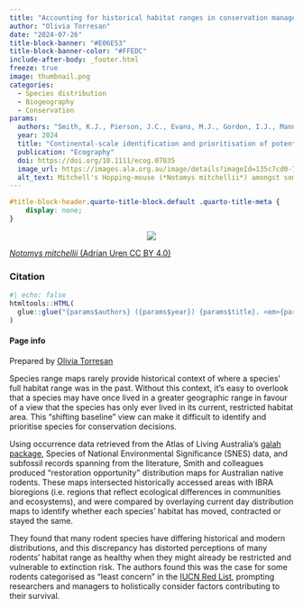```yaml
---
title: "Accounting for historical habitat ranges in conservation management"
author: "Olivia Torresan"
date: "2024-07-26"
title-block-banner: "#E06E53"
title-block-banner-color: "#FFEDC"
include-after-body: _footer.html
freeze: true
image: thumbnail.png 
categories:
  - Species distribution
  - Biogeography
  - Conservation
params:
  authors: "Smith, K.J., Pierson, J.C., Evans, M.J., Gordon, I.J., Manning, A.D."
  year: 2024
  title: "Continental-scale identification and prioritisation of potential refugee species: a case study for rodents in Australia"
  publication: "Ecography"
  doi: https://doi.org/10.1111/ecog.07035
  image_url: https://images.ala.org.au/image/details?imageId=135c7cd0-7ff8-4931-a697-1d2cfc5dd8aa
  alt_text: Mitchell's Hopping-mouse (*Notomys mitchellii*) amongst some bark and sticks
---
```


<!-- remove metadata section -->

```css
#title-block-header.quarto-title-block.default .quarto-title-meta {
    display: none;
}
```

<!-- Side panel -->

::: column-page
::: paper-side-column
<center>

::: {.col-image layout-ncol="1" style="margin-left: auto; margin-right: auto;"}
<!-- add image url -->

<img src="https://ala-images.s3.ap-southeast-2.amazonaws.com/store/a/a/8/d/135c7cd0-7ff8-4931-a697-1d2cfc5dd8aa/original" class="rounded"/></img>
:::

</center>

::: figure-caption
<!-- edit caption -->

[*Notomys mitchellii* (Adrian Uren CC BY 4.0)](https://images.ala.org.au/image/details?imageId=135c7cd0-7ff8-4931-a697-1d2cfc5dd8aa)
:::

### Citation

```r
#| echo: false
htmltools::HTML(
  glue::glue("{params$authors} ({params$year}) {params$title}. <em>{params$publication}</em> <a href='{params$doi}' target='_blank'>{params$doi}</a>")
)
```

#### Page info

Prepared by [Olivia Torresan](https://labs.ala.org.au/about/Torresan_Olivia/)
:::

<!-- Main panel description -->

::: paper-main-column

Species range maps rarely provide historical context of where a species' full habitat range was in the past. Without this context, it's easy to overlook that a species may have once lived in a greater geographic range in favour of a view that the species has only ever lived in its current, restricted habitat area. This "shifting baseline" view can make it difficult to identify and prioritise species for conservation decisions. 

Using occurrence data retrieved from the Atlas of Living Australia’s [galah package](https://galah.ala.org.au), Species of National Environmental Significance (SNES) data, and subfossil records spanning from the literature, Smith and colleagues produced “restoration opportunity” distribution maps for Australian native rodents. These maps intersected historically accessed areas with IBRA bioregions (i.e. regions that reflect ecological differences in communities and ecosystems), and were compared by overlaying current day distribution maps to identify whether each species' habitat has moved, contracted or stayed the same. 

They found that many rodent species have differing historical and modern distributions, and this discrepancy has distorted perceptions of many rodents'  habitat range as healthy when they might already be restricted and vulnerable to extinction risk. The authors found this was the case for some rodents categorised as “least concern” in the [IUCN Red List](https://www.iucnredlist.org), prompting researchers and managers to holistically consider factors contributing to their survival.  

:::
:::
